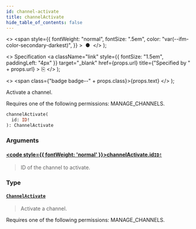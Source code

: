 ```yaml
---
id: channel-activate
title: channelActivate
hide_table_of_contents: false
---
```


  <>
    <span
      style={{
        fontWeight: "normal",
        fontSize: ".5em",
        color: "var(--ifm-color-secondary-darkest)",
      }}
    >
      &nbsp;●&nbsp;
    </span>
  </>
);

  <>
    Specification
    <a
      className="link"
      style={{ fontSize: "1.5em", paddingLeft: "4px" }}
      target="\_blank"
      href={props.url}
      title={"Specified by " + props.url}
    >
      ⎘
    </a>
  </>
);

  <>
    <span class={"badge badge--" + props.class}>{props.text}</span>
  </>
);

Activate a channel.

Requires one of the following permissions: MANAGE_CHANNELS.

```graphql
channelActivate(
  id: ID!
): ChannelActivate
```

### Arguments

#### [<code style={{ fontWeight: 'normal' }}>channelActivate.<b>id</b></code>](#)<Bullet />[`ID!`](../../../developer/api-reference/scalars/id) <Badge class="secondary" text="non-null"/> <Badge class="secondary" text="scalar"/>

> ID of the channel to activate.

### Type

#### [`ChannelActivate`](../../../developer/api-reference/objects/channel-activate) <Badge class="secondary" text="object"/>

> Activate a channel.

Requires one of the following permissions: MANAGE_CHANNELS.

>
